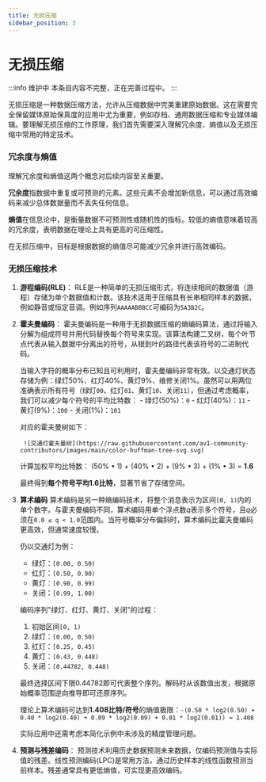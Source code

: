 ```yaml
---
title: 无损压缩
sidebar_position: 3
---
```


# 无损压缩

:::info 维护中
本条目内容不完整，正在完善过程中。
:::

无损压缩是一种数据压缩方法，允许从压缩数据中完美重建原始数据。这在需要完全保留媒体原始保真度的应用中尤为重要，例如存档、通用数据压缩和专业媒体编辑。要理解无损压缩的工作原理，我们首先需要深入理解冗余度、熵值以及无损压缩中常用的特定技术。

### 冗余度与熵值

理解冗余度和熵值这两个概念对后续内容至关重要。

**冗余度**指数据中重复或可预测的元素。这些元素不会增加新信息，可以通过高效编码来减少总体数据量而不丢失任何信息。

**熵值**在信息论中，是衡量数据不可预测性或随机性的指标。较低的熵值意味着较高的冗余度，表明数据在理论上具有更高的可压缩性。

在无损压缩中，目标是根据数据的熵值尽可能减少冗余并进行高效编码。

### 无损压缩技术

1. **游程编码(RLE)**：
   RLE是一种简单的无损压缩形式，将连续相同的数据值（游程）存储为单个数据值和计数。该技术适用于压缩具有长串相同样本的数据，例如静音或恒定音调。例如序列`AAAAABBBCC`可编码为`5A3B2C`。

2. **霍夫曼编码**：
   霍夫曼编码是一种用于无损数据压缩的熵编码算法，通过将输入分解为组成符号并用代码替换每个符号来实现。该算法构建二叉树，每个叶节点代表从输入数据中分离出的符号，从根到叶的路径代表该符号的二进制代码。

   当输入字符的概率分布已知且可利用时，霍夫曼编码非常有效。以交通灯状态存储为例：绿灯50%、红灯40%、黄灯9%、维修关闭1%。虽然可以用两位准确表示所有符号（绿灯`00`、红灯`01`、黄灯`10`、关闭`11`），但通过考虑概率，我们可以减少每个符号的平均比特数：
        - 绿灯(50%)：`0`
        - 红灯(40%)：`11`
        - 黄灯(9%)：`100`
        - 关闭(1%)：`101`

    对应的霍夫曼树如下：

        ![交通灯霍夫曼树](https://raw.githubusercontent.com/av1-community-contributors/images/main/color-huffman-tree-svg.svg)

    计算加权平均比特数：
        (50% • 1) + (40% • 2) + (9% • 3) + (1% • 3) = **1.6**

    最终得到**每个符号平均1.6比特**，显著节省了存储空间。

3. **算术编码**
   算术编码是另一种熵编码技术，将整个消息表示为区间`[0, 1)`内的单个数字。与霍夫曼编码不同，算术编码用单个浮点数*q*表示多个符号，且*q*必须在`0.0 ≤ q < 1.0`范围内。当符号概率分布偏斜时，算术编码比霍夫曼编码更高效，但通常速度较慢。

   仍以交通灯为例：
   - 绿灯：`[0.00, 0.50)`
   - 红灯：`[0.50, 0.90)`
   - 黄灯：`[0.90, 0.99)`
   - 关闭：`[0.99, 1.00)`

   编码序列"绿灯、红灯、黄灯、关闭"的过程：
    1. 初始区间`[0, 1)`
    2. 绿灯：`[0.00, 0.50)`
    3. 红灯：`[0.25, 0.45)`
    4. 黄灯：`[0.43, 0.448)`
    5. 关闭：`[0.44782, 0.448)`

   最终选择区间下限0.44782即可代表整个序列。解码时从该数值出发，根据原始概率范围逆向推导即可还原序列。

   理论上算术编码可达到**1.408比特/符号**的熵值极限：`-(0.50 * log2(0.50) + 0.40 * log2(0.40) + 0.09 * log2(0.09) + 0.01 * log2(0.01)) ≈ 1.408`

   实际应用中还需考虑本简化示例中未涉及的精度管理问题。

4. **预测与残差编码**：
   预测技术利用历史数据预测未来数据，仅编码预测值与实际值的残差。线性预测编码(LPC)是常用方法，通过历史样本的线性函数预测当前样本。残差通常具有更低熵值，可实现更高效编码。